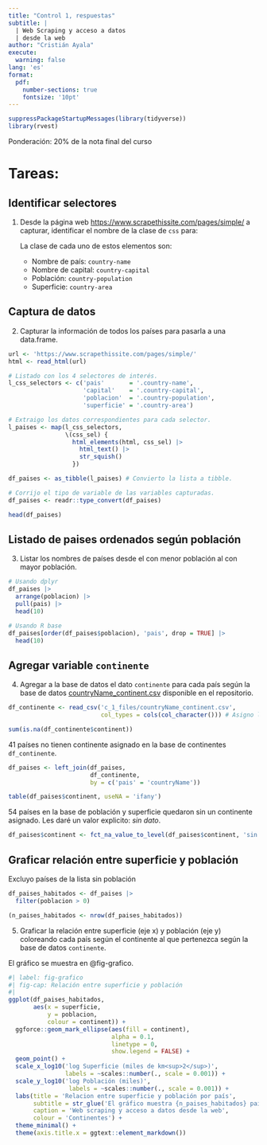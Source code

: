 ```yaml
---
title: "Control 1, respuestas"
subtitle: |
  | Web Scraping y acceso a datos 
  | desde la web
author: "Cristián Ayala"
execute: 
  warning: false 
lang: 'es'
format:
  pdf: 
    number-sections: true
    fontsize: '10pt'
---
```


```r
suppressPackageStartupMessages(library(tidyverse))
library(rvest)
```

Ponderación: 20% de la nota final del curso

# Tareas:

## Identificar selectores

1) Desde la página web <https://www.scrapethissite.com/pages/simple/> a capturar, identificar el nombre de la clase de `css` para:

    La clase de cada uno de estos elementos son:
    
      * Nombre de país: `country-name`
      * Nombre de capital: `country-capital`
      * Población: `country-population`
      * Superficie: `country-area`

## Captura de datos

2) Capturar la información de todos los países para pasarla a una data.frame.

```r
url <- 'https://www.scrapethissite.com/pages/simple/'
html <- read_html(url)

# Listado con los 4 selectores de interés.
l_css_selectors <- c('pais'       = '.country-name', 
                     'capital'    = '.country-capital', 
                     'poblacion'  = '.country-population', 
                     'superficie' = '.country-area')

# Extraigo los datos correspondientes para cada selector.
l_paises <- map(l_css_selectors, 
                \(css_sel) {
                  html_elements(html, css_sel) |> 
                    html_text() |> 
                    str_squish()
                  })

df_paises <- as_tibble(l_paises) # Convierto la lista a tibble.

# Corrijo el tipo de variable de las variables capturadas.
df_paises <- readr::type_convert(df_paises)

head(df_paises)
```


## Listado de paises ordenados según población

3) Listar los nombres de países desde el con menor población al con mayor población.

```r
# Usando dplyr
df_paises |> 
  arrange(poblacion) |> 
  pull(pais) |> 
  head(10)
```


```r
# Usando R base
df_paises[order(df_paises$poblacion), 'pais', drop = TRUE] |> 
  head(10)
```


## Agregar variable `continente`

4) Agregar a la base de datos el dato `continente` para cada país según la base de datos [countryName_continent.csv](c_1_files/countryName_continent.csv) disponible en el repositorio.

```r
df_continente <- read_csv('c_1_files/countryName_continent.csv',
                          col_types = cols(col_character())) # Asigno las variables como chr

sum(is.na(df_continente$continent))
```

41 países no tienen continente asignado en la base de continentes `df_continente`.

```r
df_paises <- left_join(df_paises,
                       df_continente,
                       by = c('pais' = 'countryName'))

table(df_paises$continent, useNA = 'ifany')
```

54 países en la base de población y superficie quedaron sin un continente asignado. 
Les daré un valor explicito: *sin dato*.

```r
df_paises$continent <- fct_na_value_to_level(df_paises$continent, 'sin dato')
```

## Graficar relación entre superficie y población

Excluyo países de la lista sin población

```r
df_paises_habitados <- df_paises |> 
  filter(poblacion > 0)

(n_paises_habitados <- nrow(df_paises_habitados))
```

5) Graficar la relación entre superficie (eje x) y población (eje y) coloreando cada país según el continente al que pertenezca según la base de datos `continente`.

El gráfico se muestra en @fig-grafico.

```r
#| label: fig-grafico
#| fig-cap: Relación entre superficie y población
#| 
ggplot(df_paises_habitados,
       aes(x = superficie, 
           y = poblacion,
           colour = continent)) +
  ggforce::geom_mark_ellipse(aes(fill = continent),
                             alpha = 0.1,
                             linetype = 0,
                             show.legend = FALSE) + 
  geom_point() +
  scale_x_log10('log Superficie (miles de km<sup>2</sup>)',
                labels = ~scales::number(., scale = 0.001)) +
  scale_y_log10('log Población (miles)',
                 labels = ~scales::number(., scale = 0.001)) +
  labs(title = 'Relacion entre superficie y población por país',
       subtitle = str_glue('El gráfico muestra {n_paises_habitados} países'),
       caption = 'Web scraping y acceso a datos desde la web',
       colour = 'Continentes') +
  theme_minimal() + 
  theme(axis.title.x = ggtext::element_markdown())
```
